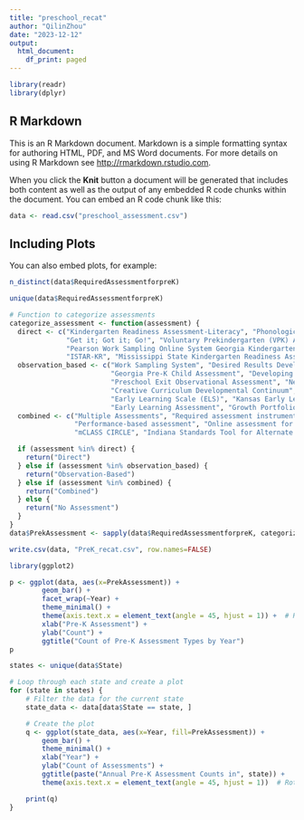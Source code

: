 ```yaml
---
title: "preschool_recat"
author: "QilinZhou"
date: "2023-12-12"
output:
  html_document:
    df_print: paged
---
```


```r
library(readr)
library(dplyr)
```

## R Markdown

This is an R Markdown document. Markdown is a simple formatting syntax for authoring HTML, PDF, and MS Word documents. For more details on using R Markdown see <http://rmarkdown.rstudio.com>.

When you click the **Knit** button a document will be generated that includes both content as well as the output of any embedded R code chunks within the document. You can embed an R code chunk like this:

```r
data <- read.csv("preschool_assessment.csv")
```

## Including Plots

You can also embed plots, for example:

```r
n_distinct(data$RequiredAssessmentforpreK)
```

```r
unique(data$RequiredAssessmentforpreK)
```

```r
# Function to categorize assessments
categorize_assessment <- function(assessment) {
  direct <- c("Kindergarten Readiness Assessment-Literacy", "Phonological Awareness Literacy Screening (PALS)", 
              "Get it; Got it; Go!", "Voluntary Prekindergarten (VPK) Assessment", 
              "Pearson Work Sampling Online System Georgia Kindergarten Inventory of Developing Skills",
              "ISTAR-KR", "Mississippi State Kindergarten Readiness Assessment", "Brigance")
  observation_based <- c("Work Sampling System", "Desired Results Developmental Profile (DRDP)", 
                         "Georgia Pre-K Child Assessment", "Developing Skills Checklist", 
                         "Preschool Exit Observational Assessment", "New Mexico PreK Observational Assessment",
                         "Creative Curriculum Developmental Continuum", "Teaching Strategies GOLD",
                         "Early Learning Scale (ELS)", "Kansas Early Learning Inventory for Fours (KELI-4)",
                         "Early Learning Assessment", "Growth Portfolio Model")
  combined <- c("Multiple Assessments", "Required assessment instruments are determined locally",
                "Performance-based assessment", "Online assessment for Creative Curriculum", 
                "mCLASS CIRCLE", "Indiana Standards Tool for Alternate Reporting of Kindergarten Readiness")

  if (assessment %in% direct) {
    return("Direct")
  } else if (assessment %in% observation_based) {
    return("Observation-Based")
  } else if (assessment %in% combined) {
    return("Combined")
  } else {
    return("No Assessment")
  }
}
data$PrekAssessment <- sapply(data$RequiredAssessmentforpreK, categorize_assessment)
```

```r
write.csv(data, "PreK_recat.csv", row.names=FALSE)
```

```r
library(ggplot2)
```

```r
p <- ggplot(data, aes(x=PrekAssessment)) +
        geom_bar() +
        facet_wrap(~Year) +
        theme_minimal() +
        theme(axis.text.x = element_text(angle = 45, hjust = 1)) +  # Rotate x-axis labels
        xlab("Pre-K Assessment") +
        ylab("Count") +
        ggtitle("Count of Pre-K Assessment Types by Year")
p
```


```r
states <- unique(data$State)

# Loop through each state and create a plot
for (state in states) {
    # Filter the data for the current state
    state_data <- data[data$State == state, ]

    # Create the plot
    q <- ggplot(state_data, aes(x=Year, fill=PrekAssessment)) +
        geom_bar() +
        theme_minimal() +
        xlab("Year") +
        ylab("Count of Assessments") +
        ggtitle(paste("Annual Pre-K Assessment Counts in", state)) +
        theme(axis.text.x = element_text(angle = 45, hjust = 1))  # Rotate x-axis labels

    print(q)
}
```
